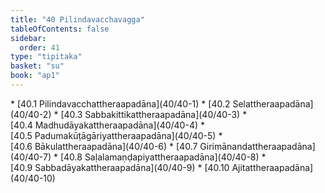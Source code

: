 ```yaml
---
title: "40 Pilindavacchavagga"
tableOfContents: false
sidebar:
  order: 41
type: "tipitaka"
basket: "su"
book: "ap1"
---
```



<DynamicBreadcrumb />



<TableOfContents book="ap1" section="40">
* [40.1 Pilindavacchattheraapadāna](40/40-1)
* [40.2 Selattheraapadāna](40/40-2)
* [40.3 Sabbakittikattheraapadāna](40/40-3)
* [40.4 Madhudāyakattheraapadāna](40/40-4)
* [40.5 Padumakūṭāgāriyattheraapadāna](40/40-5)
* [40.6 Bākulattheraapadāna](40/40-6)
* [40.7 Girimānandattheraapadāna](40/40-7)
* [40.8 Saḷalamaṇḍapiyattheraapadāna](40/40-8)
* [40.9 Sabbadāyakattheraapadāna](40/40-9)
* [40.10 Ajitattheraapadāna](40/40-10)
</TableOfContents>